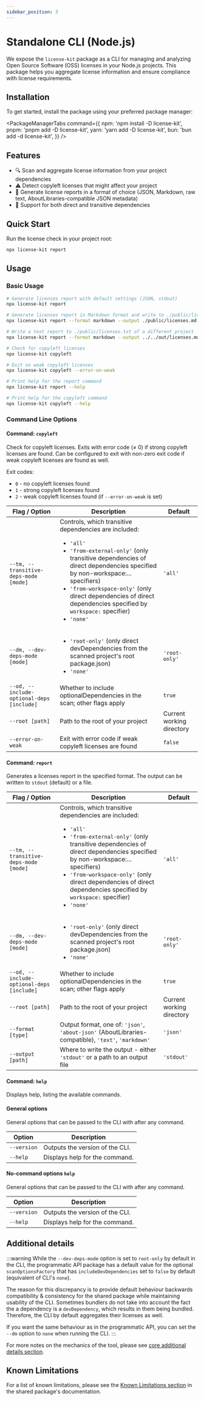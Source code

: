 ```yaml
---
sidebar_position: 3
---
```



# Standalone CLI (Node.js)

We expose the `license-kit` package as a CLI for managing and analyzing Open Source Software (OSS) licenses in your Node.js projects. This package helps you aggregate license information and ensure compliance with license requirements.

## Installation

To get started, install the package using your preferred package manager:

<PackageManagerTabs
  command={{
    npm: 'npm install -D license-kit',
    pnpm: 'pnpm add -D license-kit',
    yarn: 'yarn add -D license-kit',
    bun: 'bun add -d license-kit',
  }}
/>

## Features

- 🔍 Scan and aggregate license information from your project dependencies
- ⚠️ Detect copyleft licenses that might affect your project
- 📝 Generate license reports in a format of choice (JSON, Markdown, raw text, AboutLibraries-compatible JSON metadata)
- 🔄 Support for both direct and transitive dependencies

## Quick Start

Run the license check in your project root:

```bash
npx license-kit report
```

## Usage

### Basic Usage

```bash
# Generate licenses report with default settings (JSON, stdout)
npx license-kit report

# Generate licenses report in Markdown format and write to ./public/licenses.md
npx license-kit report --format markdown --output ./public/licenses.md

# Write a text report to ./public/licenses.txt of a different project
npx license-kit report --format markdown --output ../../out/licenses.md --root ../../another-project

# Check for copyleft licenses
npx license-kit copyleft

# Exit on weak copyleft licenses
npx license-kit copyleft --error-on-weak

# Print help for the report command
npx license-kit report --help

# Print help for the copyleft command
npx license-kit copyleft --help
```

### Command Line Options

#### Command: `copyleft`

Check for copyleft licenses. Exits with error code (≠ 0) if strong copyleft licenses are found. Can be configured to exit with non-zero exit code if weak copyleft licenses are found as well.

Exit codes:

- `0` - no copyleft licenses found
- `1` - strong copyleft licenses found
- `2` - weak copyleft licenses found (if `--error-on-weak` is set)

| Flag / Option                             | Description                                                                                                                                                                                                                                                                                                                                              | Default                   |
| ----------------------------------------- | -------------------------------------------------------------------------------------------------------------------------------------------------------------------------------------------------------------------------------------------------------------------------------------------------------------------------------------------------------- | ------------------------- |
| `--tm, --transitive-deps-mode [mode]`     | Controls, which transitive dependencies are included: <ul><li>`'all'`</li> <li>`'from-external-only'` (only transitive dependencies of direct dependencies specified by non-workspace:... specifiers)</li> <li>`'from-workspace-only'` (only direct dependencies of direct dependencies specified by `workspace:` specifier)</li> <li>`'none'`</li></ul> | `'all'`                   |
| `--dm, --dev-deps-mode [mode]`            | <ul><li>`'root-only'` (only direct devDependencies from the scanned project's root package.json)</li> <li>`'none'`</li></ul>                                                                                                                                                                                                                             | `'root-only'`             |
| `--od, --include-optional-deps [include]` | Whether to include optionalDependencies in the scan; other flags apply                                                                                                                                                                                                                                                                                   | `true`                    |
| `--root [path]`                           | Path to the root of your project                                                                                                                                                                                                                                                                                                                         | Current working directory |
| `--error-on-weak`                         | Exit with error code if weak copyleft licenses are found                                                                                                                                                                                                                                                                                                 | `false`                   |

#### Command: `report`

Generates a licenses report in the specified format. The output can be written to `stdout` (default) or a file.

| Flag / Option                             | Description                                                                                                                                                                                                                                                                                                                                              | Default                   |
| ----------------------------------------- | -------------------------------------------------------------------------------------------------------------------------------------------------------------------------------------------------------------------------------------------------------------------------------------------------------------------------------------------------------- | ------------------------- |
| `--tm, --transitive-deps-mode [mode]`     | Controls, which transitive dependencies are included: <ul><li>`'all'`</li> <li>`'from-external-only'` (only transitive dependencies of direct dependencies specified by non-workspace:... specifiers)</li> <li>`'from-workspace-only'` (only direct dependencies of direct dependencies specified by `workspace:` specifier)</li> <li>`'none'`</li></ul> | `'all'`                   |
| `--dm, --dev-deps-mode [mode]`            | <ul><li>`'root-only'` (only direct devDependencies from the scanned project's root package.json)</li> <li>`'none'`</li></ul>                                                                                                                                                                                                                             | `'root-only'`             |
| `--od, --include-optional-deps [include]` | Whether to include optionalDependencies in the scan; other flags apply                                                                                                                                                                                                                                                                                   | `true`                    |
| `--root [path]`                           | Path to the root of your project                                                                                                                                                                                                                                                                                                                         | Current working directory |
| `--format [type]`                         | Output format, one of: `'json'`, `'about-json'` (AboutLibraries-compatible), `'text'`, `'markdown'`                                                                                                                                                                                                                                                      | `'json'`                  |
| `--output [path]`                         | Where to write the output - either `'stdout'` or a path to an output file                                                                                                                                                                                                                                                                                | `'stdout'`                |

#### Command: `help`

Displays help, listing the available commands.

#### General options

General options that can be passed to the CLI with after any command.

| Option      | Description                     |
| ----------- | ------------------------------- |
| `--version` | Outputs the version of the CLI. |
| `--help`    | Displays help for the command.  |

#### No-command options `help`

General options that can be passed to the CLI with after any command.

| Option      | Description                     |
| ----------- | ------------------------------- |
| `--version` | Outputs the version of the CLI. |
| `--help`    | Displays help for the command.  |

## Additional details

:::warning
While the `--dev-deps-mode` option is set to `root-only` by default in the CLI, the programmatic API package has a default value for the optional `scanOptionsFactory` that has `includeDevDependencies` set to `false` by default (equivalent of CLI's `none`).

The reason for this discrepancy is to provide default behaviour backwards compatibility & consistency for the shared package while maintaining usability of the CLI. Sometimes bundlers do not take into account the fact the a dependency is a `devDependency`, which results in them being bundled. Therefore, the CLI by default aggregates their licenses as well.

If you want the same behaviour as in the programmatic API, you can set the `--dm` option to `none` when running the CLI.
:::

For more notes on the mechanics of the tool, please see [core additional details section](/docs/programmatic-usage#additional-details).

## Known Limitations

For a list of known limitations, please see the [Known Limitations section](/docs/programmatic-usage#known-limitations) in the shared package's documentation.
